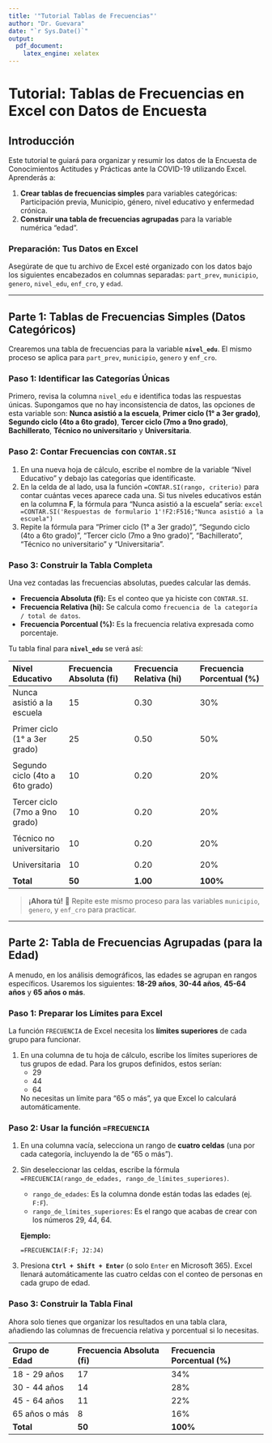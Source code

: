 ```yaml
---
title: '"Tutorial Tablas de Frecuencias"'
author: "Dr. Guevara"
date: "`r Sys.Date()`"
output: 
  pdf_document:
    latex_engine: xelatex
---
```

# Tutorial: Tablas de Frecuencias en Excel con Datos de Encuesta 

## Introducción 

Este tutorial te guiará para organizar y resumir los datos de la Encuesta de Conocimientos Actitudes y Prácticas ante la COVID-19 utilizando Excel. Aprenderás a:

1.  **Crear tablas de frecuencias simples** para variables categóricas: Participación previa, Municipio, género, nivel educativo y enfermedad crónica.
2.  **Construir una tabla de frecuencias agrupadas** para la variable numérica "edad".

### **Preparación: Tus Datos en Excel**

Asegúrate de que tu archivo de Excel esté organizado con los datos bajo los siguientes encabezados en columnas separadas: `part_prev`, `municipio`, `genero`, `nivel_edu`, `enf_cro`, y `edad`.

---

## Parte 1: Tablas de Frecuencias Simples (Datos Categóricos)

Crearemos una tabla de frecuencias para la variable **`nivel_edu`**. El mismo proceso se aplica para `part_prev`, `municipio`, `genero` y `enf_cro`.

### **Paso 1: Identificar las Categorías Únicas**

Primero, revisa la columna `nivel_edu` e identifica todas las respuestas únicas. Supongamos que no hay inconsistencia de datos, las opciones de esta variable son: **Nunca asistió a la escuela**, **Primer ciclo (1° a 3er grado)**, **Segundo ciclo (4to a 6to grado)**, **Tercer ciclo (7mo a 9no grado)**, **Bachillerato**, **Técnico no universitario** y **Universitaria**.

### **Paso 2: Contar Frecuencias con `CONTAR.SI`**

1.  En una nueva hoja de cálculo, escribe el nombre de la variable "Nivel Educativo" y debajo las categorías que identificaste.
2.  En la celda de al lado, usa la función `=CONTAR.SI(rango, criterio)` para contar cuántas veces aparece cada una. Si tus niveles educativos están en la columna **F**, la fórmula para "Nunca asistió a la escuela" sería:
    ```excel
    =CONTAR.SI('Respuestas de formulario 1'!F2:F516;"Nunca asistió a la escuela")
    ```
3.  Repite la fórmula para "Primer ciclo (1° a 3er grado)", "Segundo ciclo (4to a 6to grado)", "Tercer ciclo (7mo a 9no grado)", "Bachillerato", "Técnico no universitario" y "Universitaria".

### **Paso 3: Construir la Tabla Completa**

Una vez contadas las frecuencias absolutas, puedes calcular las demás.

* **Frecuencia Absoluta (fi):** Es el conteo que ya hiciste con `CONTAR.SI`.
* **Frecuencia Relativa (hi):** Se calcula como `frecuencia de la categoría / total de datos`.
* **Frecuencia Porcentual (%):** Es la frecuencia relativa expresada como porcentaje.

Tu tabla final para **`nivel_edu`** se verá así:

| Nivel Educativo | Frecuencia Absoluta (fi) | Frecuencia Relativa (hi) | Frecuencia Porcentual (%) |
| :-------------- | :----------------------- | :----------------------- | :------------------------ |
| Nunca asistió a la escuela        | 15       | 0.30     | 30%       |
    |
| Primer ciclo (1° a 3er grado)     | 25       | 0.50     | 50%       |                     
    |
| Segundo ciclo (4to a 6to grado)   | 10       | 0.20     | 20%       |                     
    |
| Tercer ciclo (7mo a 9no grado)    | 10       | 0.20     | 20%       |
    |
| Técnico no universitario          | 10       | 0.20     | 20%       |
    |
| Universitaria                     | 10       | 0.20     | 20%       |
    |
| **Total**                         | **50**  | **1.00**  | **100%**  |

> **¡Ahora tú!** 🚀
> Repite este mismo proceso para las variables `municipio`, `genero`, y `enf_cro` para practicar.

---

## Parte 2: Tabla de Frecuencias Agrupadas (para la Edad)

A menudo, en los análisis demográficos, las edades se agrupan en rangos específicos. Usaremos los siguientes: **18-29 años**, **30-44 años**, **45-64 años** y **65 años o más**.

### **Paso 1: Preparar los Límites para Excel**

La función `FRECUENCIA` de Excel necesita los **límites superiores** de cada grupo para funcionar.

1.  En una columna de tu hoja de cálculo, escribe los límites superiores de tus grupos de edad. Para los grupos definidos, estos serían:
    * 29
    * 44
    * 64

    No necesitas un límite para "65 o más", ya que Excel lo calculará automáticamente.

### **Paso 2: Usar la función `=FRECUENCIA`**

1.  En una columna vacía, selecciona un rango de **cuatro celdas** (una por cada categoría, incluyendo la de "65 o más").
2.  Sin deseleccionar las celdas, escribe la fórmula `=FRECUENCIA(rango_de_edades, rango_de_límites_superiores)`.
    * `rango_de_edades`: Es la columna donde están todas las edades (ej. `F:F`).
    * `rango_de_límites_superiores`: Es el rango que acabas de crear con los números 29, 44, 64.

    **Ejemplo:**
    ```excel
    =FRECUENCIA(F:F; J2:J4)
    ```
3.  Presiona **`Ctrl + Shift + Enter`** (o solo `Enter` en Microsoft 365). Excel llenará automáticamente las cuatro celdas con el conteo de personas en cada grupo de edad.

### **Paso 3: Construir la Tabla Final**

Ahora solo tienes que organizar los resultados en una tabla clara, añadiendo las columnas de frecuencia relativa y porcentual si lo necesitas.

| Grupo de Edad     | Frecuencia Absoluta (fi) | Frecuencia Porcentual (%) |
| :---------------- | :----------------------- | :------------------------ |
| 18 - 29 años      | 17                       | 34%                       |
| 30 - 44 años      | 14                       | 28%                       |
| 45 - 64 años      | 11                       | 22%                       |
| 65 años o más     | 8                        | 16%                       |
| **Total** | **50** | **100%** |

